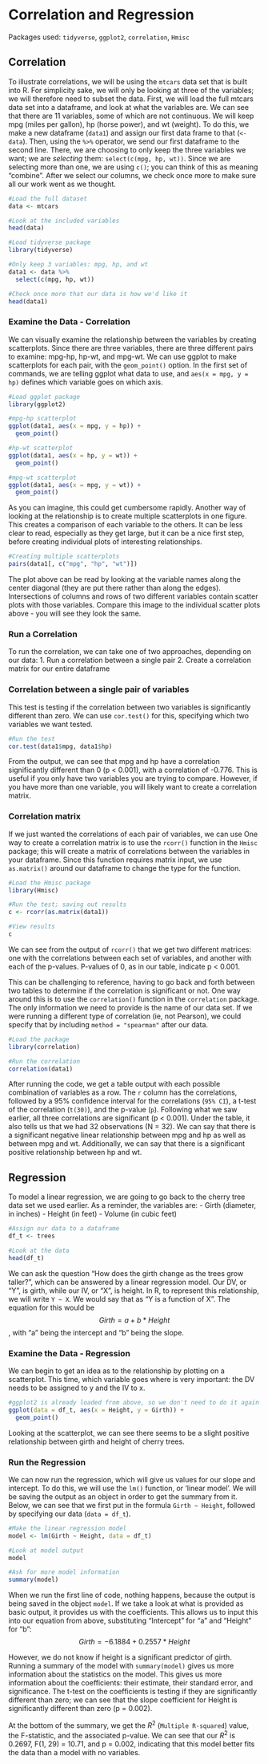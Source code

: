 # Correlation and Regression {#cr}

Packages used: `tidyverse`, `ggplot2`, `correlation`, `Hmisc`

## Correlation
To illustrate correlations, we will be using the `mtcars` data set that is built into R.  For simplicity sake, we will only be looking at three of the variables; we will therefore need to subset the data.  First, we will load the full mtcars data set into a dataframe, and look at what the variables are.  We can see that there are 11 variables, some of which are not continuous.  We will keep mpg (miles per gallon), hp (horse power), and wt (weight).  To do this, we make a new dataframe (`data1`) and assign our first data frame to that (`<- data`).  Then, using the `%>%` operator, we send our first dataframe to the second line.  There, we are choosing to only keep the three variables we want; we are *selecting* them: `select(c(mpg, hp, wt))`.  Since we are selecting more than one, we are using `c()`; you can think of this as meaning "combine".  After we select our columns, we check once more to make sure all our work went as we thought.


```r
#Load the full dataset
data <- mtcars

#Look at the included variables
head(data)

#Load tidyverse package
library(tidyverse)

#Only keep 3 variables: mpg, hp, and wt
data1 <- data %>%
  select(c(mpg, hp, wt))

#Check once more that our data is how we'd like it
head(data1)
```

### Examine the Data - Correlation

We can visually examine the relationship between the variables by creating scatterplots.  Since there are three variables, there are three different pairs to examine: mpg-hp, hp-wt, and mpg-wt.  We can use ggplot to make scatterplots for each pair, with the `geom_point()` option.  In the first set of commands, we are telling ggplot what data to use, and `aes(x = mpg, y = hp)` defines which variable goes on which axis.

```r
#Load ggplot package
library(ggplot2)

#mpg-hp scatterplot
ggplot(data1, aes(x = mpg, y = hp)) +
  geom_point()

#hp-wt scatterplot
ggplot(data1, aes(x = hp, y = wt)) +
  geom_point()

#mpg-wt scatterplot
ggplot(data1, aes(x = mpg, y = wt)) +
  geom_point()

```

As you can imagine, this could get cumbersome rapidly.  Another way of looking at the relationship is to create multiple scatterplots in one figure.  This creates a comparison of each variable to the others.  It can be less clear to read, especially as they get large, but it can be a nice first step, before creating individual plots of interesting relationships.

```r
#Creating multiple scatterplots
pairs(data1[, c("mpg", "hp", "wt")])
```

The plot above can be read by looking at the variable names along the center diagonal (they are put there rather than along the edges).  Intersections of columns and rows of two different variables contain scatter plots with those variables.  Compare this image to the individual scatter plots above - you will see they look the same.

### Run a Correlation

To run the correlation, we can take one of two approaches, depending on our data: 
  1. Run a correlation between a single pair
  2. Create a correlation matrix for our entire dataframe

### Correlation between a single pair of variables {-}
This test is testing if the correlation between two variables is significantly different than zero.  We can use `cor.test()` for this, specifying which two variables we want tested.

```r
#Run the test
cor.test(data1$mpg, data1$hp)

```

From the output, we can see that mpg and hp have a correlation significantly different than 0 (p < 0.001), with a correlation of -0.776.  This is useful if you only have two variables you are trying to compare.  However, if you have more than one variable, you will likely want to create a correlation matrix.

### Correlation matrix {-} 
If we just wanted the correlations of each pair of variables, we can use 
One way to create a correlation matrix is to use the `rcorr()` function in the `Hmisc` package; this will create a matrix of correlations between the variables in your dataframe.  Since this function requires matrix input, we use `as.matrix()` around our dataframe to change the type for the function.  

```r
#Load the Hmisc package
library(Hmisc)

#Run the test; saving out results
c <- rcorr(as.matrix(data1)) 

#View results
c

```

We can see from the output of `rcorr()` that we get two different matrices:  one with the correlations between each set of variables, and another with each of the p-values.  P-values of 0, as in our table, indicate p < 0.001.  

This can be challenging to reference, having to go back and forth between two tables to determine if the correlation is significant or not.  One way around this is to use the `correlation()` function in the `correlation` package. The only information we need to provide is the name of our data set.  If we were running a different type of correlation (ie, not Pearson), we could specify that by including `method = "spearman"` after our data.  

```r
#Load the package
library(correlation)

#Run the correlation
correlation(data1)
```

After running the code, we get a table output with each possible combination of variables as a row.  The `r` column has the correlations, followed by a 95% confidence interval for the correlations (`95% CI`), a t-test of the correlation (`t(30)`), and the p-value (`p`).  Following what we saw earlier, all three correlations are significant (p < 0.001).  Under the table, it also tells us that we had 32 observations (N = 32).  We can say that there is a significant negative linear relationship between mpg and hp as well as between mpg and wt.  Additionally, we can say that there is a significant positive relationship between hp and wt.

## Regression

To model a linear regression, we are going to go back to the cherry tree data set we used earlier.  As a reminder, the variables are:
  - Girth (diameter, in inches)
  - Height (in feet)
  - Volume (in cubic feet)

```r
#Assign our data to a dataframe
df_t <- trees

#Look at the data
head(df_t)
```
  
We can ask the question "How does the girth change as the trees grow taller?", which can be answered by a linear regression model.  Our DV, or "Y", is girth, while our IV, or "X", is height.  In R, to represent this relationship, we will write `Y ~ X`.  We would say that as "Y is a function of X".  The equation for this would be $$Girth = a + b*Height$$, with "a" being the intercept and "b" being the slope. 

### Examine the Data - Regression

We can begin to get an idea as to the relationship by plotting on a scatterplot.  This time, which variable goes where is very important: the DV needs to be assigned to y and the IV to x.  

```r
#ggplot2 is already loaded from above, so we don't need to do it again
ggplot(data = df_t, aes(x = Height, y = Girth)) +
  geom_point()
```

Looking at the scatterplot, we can see there seems to be a slight positive relationship between girth and height of cherry trees.  

### Run the Regression
We can now run the regression, which will give us values for our slope and intercept.  To do this, we will use the `lm()` function, or 'linear model'.  We will be saving the output as an object in order to get the summary from it.  Below, we can see that we first put in the formula `Girth ~ Height`, followed by specifying our data (`data = df_t`).


```r
#Make the linear regression model
model <- lm(Girth ~ Height, data = df_t)

#Look at model output
model

#Ask for more model information
summary(model)
```

When we run the first line of code, nothing happens, because the output is being saved in the object `model`.  If we take a look at what is provided as basic output, it provides us with the coefficients.  This allows us to input this into our equation from above, substituting "Intercept" for "a" and "Height" for "b": $$Girth = -6.1884 + 0.2557*Height$$

However, we do not know if height is a significant predictor of girth.  Running a summary of the model with `summary(model)` gives us more information about the statistics on the model.  This gives us more information about the coefficients: their estimate, their standard error, and significance.  The t-test on the coefficients is testing if they are significantly different than zero; we can see that the slope coefficient for Height is significantly different than zero (p = 0.002).  

At the bottom of the summary, we get the $R^{2}$ (`Multiple R-squared`) value, the F-statistic, and the associated p-value.  We can see that our $R^{2}$ is 0.2697, F(1, 29) = 10.71, and p = 0.002, indicating that this model better fits the data than a model with no variables.